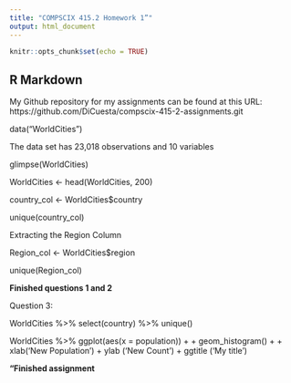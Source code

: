 ```yaml
---
title: "COMPSCIX 415.2 Homework 1”"
output: html_document
---
```


```r
knitr::opts_chunk$set(echo = TRUE)
```


## R Markdown
My Github repository for my assignments can be found at this URL: https://github.com/DiCuesta/compscix-415-2-assignments.git


data("WorldCities")

The data set has 23,018 observations and 10 variables

glimpse(WorldCities)

WorldCities <- head(WorldCities, 200)

country_col <- WorldCities$country

unique(country_col)

Extracting the Region Column

Region_col <- WorldCities$region

unique(Region_col)

**Finished questions 1 and 2**

Question 3:

WorldCities %>% select(country) %>% unique()

WorldCities %>% ggplot(aes(x = population)) +
+ geom_histogram() +
+ xlab('New Population') + ylab ('New Count') + ggtitle ('My title')

**“Finished assignment**
